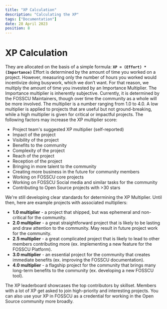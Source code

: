 ```yaml
---
title: "XP Calculation"
description: "Calculating the XP"
tags: ["Documentation"]
date: 28 April 2023
position: 8
---
```


# XP Calculation

They are allocated on the basis of a simple formula: **`XP = (Effort) * (Importance)`**
Effort is determined by the amount of time you worked on a project. However, measuring only the number of hours you worked would incentivize doing busywork, which we don’t want. For that reason, we multiply the amount of time you invested by an Importance Multiplier. The Importance multiplier is inherently subjective. Currently, it is determined by the FOSSCU Maintainers, though over time the community as a whole will be more involved. The multiplier is a number ranging from 1.0 to 4.0. A low multiplier is applied to projects that are useful but not ground-breaking, while a high multiplier is given for critical or impactful projects. The following factors may increase the XP multiplier score:

-   Project team's suggested XP multiplier (self-reported)
-   Impact of the project
-   Visibility of the project
-   Benefits to the community
-   Complexity of the project
-   Reach of the project
-   Reception of the project
-   Bringing in more talent to the community
-   Creating more business in the future for community members
-   Working on FOSSCU core projects
-   Working on FOSSCU Social media and similar tasks for the community
-   Contributing to Open Source projects with >30 stars

We're still developing clear standards for determining the XP Multiplier. Until then, here are example projects with associated multipliers: 

-   **1.0 multiplier** - a project that shipped, but was ephemeral and non-critical for the community.
-   **2.0 multiplier** - a great straightforward project that is likely to be lasting and draw attention to the community. May result in future project work for the community.
-   **2.5 multiplier** - a great complicated project that is likely to lead to other members contributing more (ex. implementing a new feature for the FOSSCU Platform).
-   **3.0 multiplier** - an essential project for the community that creates immediate benefits (ex. improving the FOSSCU documentation).
-   **4.0 multiplier** - a flagship project for the community that brings many long-term benefits to the community (ex. developing a new FOSSCU tool).

The XP leaderboard showcases the top contributors by skillset. Members with a lot of XP get asked to join high-priority and interesting projects. You can also use your XP in FOSSCU as a credential for working in the Open Source community more broadly.